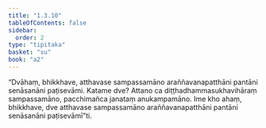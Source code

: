 ```yaml
---
title: "1.3.10"
tableOfContents: false
sidebar:
  order: 2
type: "tipitaka"
basket: "su"
book: "a2"
---
```



<DynamicBreadcrumb />

<Division number="31" book="a2" bookNo="15" page="62">

<Paragraph number="67" book="a2">
“Dvāhaṃ, bhikkhave, atthavase sampassamāno araññavanapatthāni pantāni senāsanāni paṭisevāmi. Katame dve? Attano ca diṭṭhadhammasukhavihāraṃ sampassamāno, pacchimañca janataṃ anukampamāno. Ime kho ahaṃ, bhikkhave, dve atthavase sampassamāno araññavanapatthāni pantāni senāsanāni paṭisevāmī”ti.
</Paragraph>
</Division>